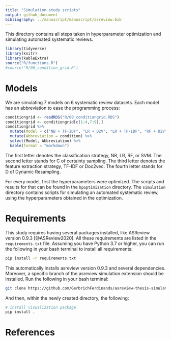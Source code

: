 ```yaml
---
title: "Simulation study scripts"
output: github_document
bibliography: ../manuscript/manuscript/asreview.bib
---
```


This directory contains all steps taken in hyperparameter optimization and simulating automated systematic reviews.

```r
library(tidyverse)
library(knitr)
library(kableExtra)
source("R/functions.R")
#source("R/00_condition_grid.R")
```

# Models 
We are simulating 7 models on 6 systematic review datasets. Each model has an abbreviation to ease the programming process: 
```r
conditiongrid <- readRDS("R/00_conditiongrid.RDS")
conditiongrid <- conditiongrid[c(1:4,7:9),]
conditiongrid %>%
  mutate(Model = c("NB + TF-IDF", "LR + D2V", "LR + TF-IDF", "RF + D2V", "RF + TF-IDF", "SVM + D2V", "SVM + TF-IDF" )) %>%
  mutate(Abbreviation = condition) %>%
  select(Model, Abbreviation) %>%
  kable(format = "markdown")
```
The first letter denotes the classification strategy, NB, LR, RF, or SVM. The second letter stands for C of certainty sampling. The third letter denotes the feature extraction strategy, TF-IDF or Doc2vec. The fourth letter stands for D of Dynamic Resampling. 

For every model, first the hyperparameters were optimized. The scripts and results for that can be found in the `hpoptimization` directory. The `simulation` directory contains scripts for simulating an automated systematic review, using the hyperparameters obtained in the optimization. 

# Requirements 
This study requires having several packages installed, like ASReview version 0.9.3 [@ASReview2020]. 
All these requirements are listed in the `requirements.txt` file. Assuming you have Python 3.7 or higher, you can run the following in your bash terminal to install all requirements: 

```bash
pip install -r requirements.txt
```

This automatically installs asreview version 0.9.3 and several dependencies. Moreover, a specific branch of the asreview simulation extension should be installed. Run the following in your bash terminal:
```bash
git clone https://github.com/GerbrichFerdinands/asreview-thesis-simulation.git
```

And then, within the newly created directory, the following:
```bash
# install visualization package 
pip install . 
```

# References